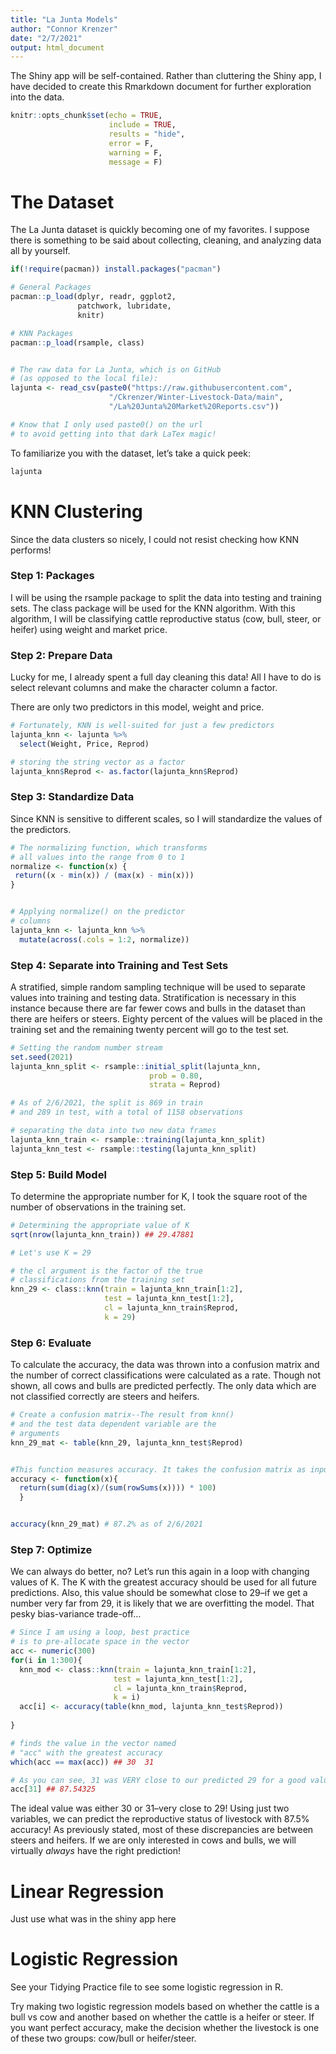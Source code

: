 ```yaml
---
title: "La Junta Models"
author: "Connor Krenzer"
date: "2/7/2021"
output: html_document
---
```


The Shiny app will be self-contained. Rather than cluttering the Shiny app, I have decided to create this Rmarkdown document for further exploration into the data.

```r
knitr::opts_chunk$set(echo = TRUE,
                      include = TRUE,
                      results = "hide",
                      error = F,
                      warning = F,
                      message = F)
```



# The Dataset
The La Junta dataset is quickly becoming one of my favorites. I suppose there is something to be said about collecting, cleaning, and analyzing data all by yourself.

```r
if(!require(pacman)) install.packages("pacman")

# General Packages
pacman::p_load(dplyr, readr, ggplot2,
               patchwork, lubridate,
               knitr)

# KNN Packages
pacman::p_load(rsample, class)


# The raw data for La Junta, which is on GitHub
# (as opposed to the local file):
lajunta <- read_csv(paste0("https://raw.githubusercontent.com",
                      "/Ckrenzer/Winter-Livestock-Data/main",
                      "/La%20Junta%20Market%20Reports.csv"))

# Know that I only used paste0() on the url
# to avoid getting into that dark LaTex magic!
```

To familiarize you with the dataset, let's take a quick peek:
```r
lajunta


```







# KNN Clustering
Since the data clusters so nicely, I could not resist checking how KNN performs!

### Step 1: Packages

I will be using the rsample package to split the data into testing and training sets. The class package will be used for the KNN algorithm. With this algorithm, I will be classifying cattle reproductive status (cow, bull, steer, or heifer) using weight and market price.




### Step 2: Prepare Data

Lucky for me, I already spent a full day cleaning this data! All I have to do is select relevant columns and make the character column a factor.

There are only two predictors in this model, weight and price.

```r
# Fortunately, KNN is well-suited for just a few predictors
lajunta_knn <- lajunta %>% 
  select(Weight, Price, Reprod)

# storing the string vector as a factor
lajunta_knn$Reprod <- as.factor(lajunta_knn$Reprod)

```



### Step 3: Standardize Data

Since KNN is sensitive to different scales, so I will standardize the values of the predictors.

```r
# The normalizing function, which transforms
# all values into the range from 0 to 1
normalize <- function(x) {
 return((x - min(x)) / (max(x) - min(x))) 
}


# Applying normalize() on the predictor
# columns
lajunta_knn <- lajunta_knn %>% 
  mutate(across(.cols = 1:2, normalize))
```



### Step 4: Separate into Training and Test Sets

A stratified, simple random sampling technique will be used to separate values into training and testing data. Stratification is necessary in this instance because there are far fewer cows and bulls in the dataset than there are heifers or steers. Eighty percent of the values will be placed in the training set and the remaining twenty percent will go to the test set.

```r
# Setting the random number stream
set.seed(2021)
lajunta_knn_split <- rsample::initial_split(lajunta_knn,
                               prob = 0.80,
                               strata = Reprod)

# As of 2/6/2021, the split is 869 in train
# and 289 in test, with a total of 1158 observations

# separating the data into two new data frames
lajunta_knn_train <- rsample::training(lajunta_knn_split)
lajunta_knn_test <- rsample::testing(lajunta_knn_split)
```



### Step 5: Build Model

To determine the appropriate number for K, I took the square root of the number of observations in the training set.

```r
# Determining the appropriate value of K
sqrt(nrow(lajunta_knn_train)) ## 29.47881

# Let's use K = 29

# the cl argument is the factor of the true
# classifications from the training set
knn_29 <- class::knn(train = lajunta_knn_train[1:2],
                     test = lajunta_knn_test[1:2],
                     cl = lajunta_knn_train$Reprod,
                     k = 29)


```



### Step 6: Evaluate

To calculate the accuracy, the data was thrown into a confusion matrix and the number of correct classifications were calculated as a rate. Though not shown, all cows and bulls are predicted perfectly. The only data which are not classified correctly are steers and heifers.

```r
# Create a confusion matrix--The result from knn()
# and the test data dependent variable are the
# arguments
knn_29_mat <- table(knn_29, lajunta_knn_test$Reprod)


#This function measures accuracy. It takes the confusion matrix as input
accuracy <- function(x){
  return(sum(diag(x)/(sum(rowSums(x)))) * 100)
  }


accuracy(knn_29_mat) # 87.2% as of 2/6/2021

```

### Step 7: Optimize

We can always do better, no? Let's run this again in a loop with changing values of K. The K with the greatest accuracy should be used for all future predictions. Also, this value should be somewhat close to 29--if we get a number very far from 29, it is likely that we are overfitting the model. That pesky bias-variance trade-off...

```r
# Since I am using a loop, best practice
# is to pre-allocate space in the vector
acc <- numeric(300)
for(i in 1:300){
  knn_mod <- class::knn(train = lajunta_knn_train[1:2],
                       test = lajunta_knn_test[1:2],
                       cl = lajunta_knn_train$Reprod,
                       k = i)
  acc[i] <- accuracy(table(knn_mod, lajunta_knn_test$Reprod))
  
}

# finds the value in the vector named
# "acc" with the greatest accuracy
which(acc == max(acc)) ## 30  31

# As you can see, 31 was VERY close to our predicted 29 for a good value for K
acc[31] ## 87.54325
```

The ideal value was either 30 or 31--very close to 29! Using just two variables, we can predict the reproductive status of livestock with 87.5% accuracy! As previously stated, most of these discrepancies are between steers and heifers. If we are only interested in cows and bulls, we will virtually _always_ have the right prediction!







# Linear Regression
Just use what was in the shiny app here







# Logistic Regression

See your Tidying Practice file to see some logistic regression in R.

Try making two logistic regression models based on whether the cattle is a bull vs cow and another based on whether the cattle is a heifer or steer. If you want perfect accuracy, make the decision whether the livestock is one of these two groups: cow/bull or heifer/steer.